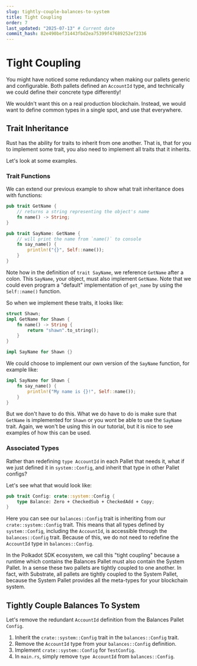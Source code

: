 ```yaml
---
slug: tightly-couple-balances-to-system
title: Tight Coupling
order: 7
last_updated: "2025-07-13" # Current date
commit_hash: 82e490bef31443fbd2ea75399f47689252ef2336
---
```


# Tight Coupling

You might have noticed some redundancy when making our pallets generic and configurable. Both pallets defined an `AccountId` type, and technically we could define their concrete type differently!

We wouldn't want this on a real production blockchain. Instead, we would want to define common types in a single spot, and use that everywhere.

## Trait Inheritance

Rust has the ability for traits to inherit from one another. That is, that for you to implement some trait, you also need to implement all traits that it inherits.

Let's look at some examples.

### Trait Functions

We can extend our previous example to show what trait inheritance does with functions:

```rust
pub trait GetName {
	// returns a string representing the object's name
	fn name() -> String;
}

pub trait SayName: GetName {
	// will print the name from `name()` to console
	fn say_name() {
		println!("{}", Self::name());
	}
}
```

Note how in the definition of `trait SayName`, we reference `GetName` after a colon. This `SayName`, your object, must also implement `GetName`. Note that we could even program a "default" implementation of `get_name` by using the `Self::name()` function.

So when we implement these traits, it looks like:

```rust
struct Shawn;
impl GetName for Shawn {
	fn name() -> String {
		return "shawn".to_string();
	}
}

impl SayName for Shawn {}
```

We could choose to implement our own version of the `SayName` function, for example like:

```rust
impl SayName for Shawn {
	fn say_name() {
		println!("My name is {}!", Self::name());
	}
}
```

But we don't have to do this. What we do have to do is make sure that `GetName` is implemented for `Shawn` or you wont be able to use the `SayName` trait. Again, we won't be using this in our tutorial, but it is nice to see examples of how this can be used.

### Associated Types

Rather than redefining `type AccountId` in each Pallet that needs it, what if we just defined it in `system::Config`, and inherit that type in other Pallet configs?

Let's see what that would look like:

```rust
pub trait Config: crate::system::Config {
	type Balance: Zero + CheckedSub + CheckedAdd + Copy;
}
```

Here you can see our `balances::Config` trait is inheriting from our `crate::system::Config` trait. This means that all types defined by `system::Config`, including the `AccountId`, is accessible through the `balances::Config` trait. Because of this, we do not need to redefine the `AccountId` type in `balances::Config`.

In the Polkadot SDK ecosystem, we call this "tight coupling" because a runtime which contains the Balances Pallet must also contain the System Pallet. In a sense these two pallets are tightly coupled to one another. In fact, with Substrate, all pallets are tightly coupled to the System Pallet, because the System Pallet provides all the meta-types for your blockchain system.

## Tightly Couple Balances To System

Let's remove the redundant `AccountId` definition from the Balances Pallet `Config`.

1. Inherit the `crate::system::Config` trait in the `balances::Config` trait.
2. Remove the `AccountId` type from your `balances::Config` definition.
3. Implement `crate::system::Config` for `TestConfig`.
4. In `main.rs`, simply remove `type AccountId` from `balances::Config`.
